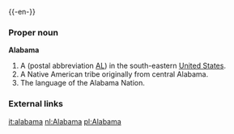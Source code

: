{{wikipedia}}
{{-en-}}

===Proper noun===
'''Alabama'''

#A {{USstate}} (postal abbreviation [[AL]]) in the south-eastern [[United States]].
#A Native American tribe originally from central Alabama.
#The language of the Alabama Nation.

===External links===
{{pedialite}}

[[it:alabama]]
[[nl:Alabama]]
[[pl:Alabama]]